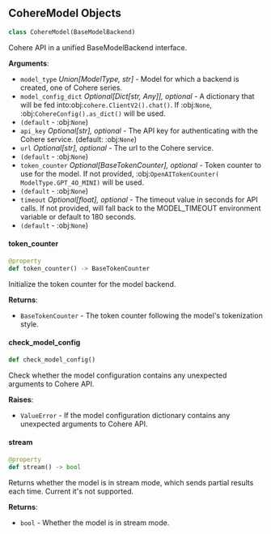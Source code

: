 <a id="camel.models.cohere_model"></a>

<a id="camel.models.cohere_model.CohereModel"></a>

## CohereModel Objects

```python
class CohereModel(BaseModelBackend)
```

Cohere API in a unified BaseModelBackend interface.

**Arguments**:

- `model_type` _Union[ModelType, str]_ - Model for which a backend is
  created, one of Cohere series.
- `model_config_dict` _Optional[Dict[str, Any]], optional_ - A dictionary
  that will be fed into:obj:`cohere.ClientV2().chat()`. If
  :obj:`None`, :obj:`CohereConfig().as_dict()` will be used.
- `(default` - :obj:`None`)
- `api_key` _Optional[str], optional_ - The API key for authenticating with
  the Cohere service. (default: :obj:`None`)
- `url` _Optional[str], optional_ - The url to the Cohere service.
- `(default` - :obj:`None`)
- `token_counter` _Optional[BaseTokenCounter], optional_ - Token counter to
  use for the model. If not provided, :obj:`OpenAITokenCounter(
  ModelType.GPT_4O_MINI)` will be used.
- `(default` - :obj:`None`)
- `timeout` _Optional[float], optional_ - The timeout value in seconds for
  API calls. If not provided, will fall back to the MODEL_TIMEOUT
  environment variable or default to 180 seconds.
- `(default` - :obj:`None`)

<a id="camel.models.cohere_model.CohereModel.token_counter"></a>

#### token\_counter

```python
@property
def token_counter() -> BaseTokenCounter
```

Initialize the token counter for the model backend.

**Returns**:

- `BaseTokenCounter` - The token counter following the model's
  tokenization style.

<a id="camel.models.cohere_model.CohereModel.check_model_config"></a>

#### check\_model\_config

```python
def check_model_config()
```

Check whether the model configuration contains any unexpected
arguments to Cohere API.

**Raises**:

- `ValueError` - If the model configuration dictionary contains any
  unexpected arguments to Cohere API.

<a id="camel.models.cohere_model.CohereModel.stream"></a>

#### stream

```python
@property
def stream() -> bool
```

Returns whether the model is in stream mode, which sends partial
results each time. Current it's not supported.

**Returns**:

- `bool` - Whether the model is in stream mode.

